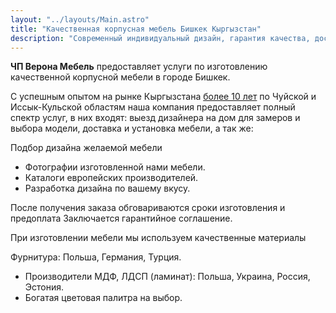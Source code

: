 ```yaml
---
layout: "../layouts/Main.astro"
title: "Качественная корпусная мебель Бишкек Кыргызстан"
description: "Современный индивидуальный дизайн, гарантия качества, доставка. Кухни, детские гарнитуры, прихожие, офисы, купе, комоды, встроенные шкафы, спальни, кровати."
---
```


**ЧП Верона Мебель** предоставляет услуги по изготовлению качественной
корпусной мебели в городе Бишкек.

С успешным опытом на рынке Кыргызстана [более 10 лет](https://diesel.elcat.kg/index.php?showtopic=3179671) по Чуйской и Иссык-Кульской областям наша компания предоставляет полный спектр услуг, в них входят: выезд дизайнера на дом для замеров и выбора модели, доставка и установка мебели, а так же:

Подбор дизайна желаемой мебели

- Фотографии изготовленной нами мебели.
- Каталоги европейских производителей.
- Разработка дизайна по вашему вкусу.

После получения заказа обговариваются сроки изготовления и предоплата Заключается гарантийное соглашение.

При изготовлении мебели мы используем качественные материалы

Фурнитура: Польша, Германия, Турция.

- Производители МДФ, ЛДСП (ламинат): Польша, Украина, Россия, Эстония.
- Богатая цветовая палитра на выбор.
